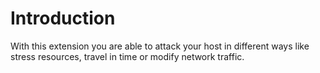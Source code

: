 # Introduction

With this extension you are able to attack your host in different ways like stress resources, travel in time or modify network traffic.